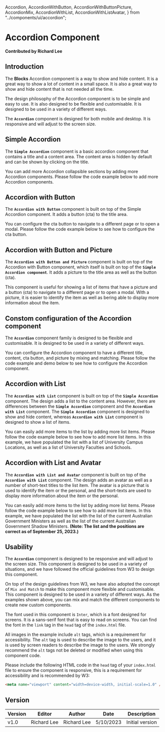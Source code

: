   Accordion,
  AccordionWithButton,
  AccordionWithButtonPicture,
  AccordionMix,
  AccordionWithList,
  AccordionWithListAvatar,
} from "../components/ui/accordion";

# Accordion Component

**Contributed by Richard Lee**

## Introduction

The **Blocks** Accordion component is a way to show and hide content. It is a great way to show a lot of content in a small space. It is also a great way to show and hide content that is not needed all the time.

The design philosophy of the Accordion component is to be simple and easy to use. It is also designed to be flexible and customisable. It is designed to be used in a variety of different ways.

The **`Accordion`** component is designed for both mobile and desktop. It is responsive and will adjust to the screen size.

## Simple Accordion

The **`Simple Accordion`** component is a basic accordion component that contains a title and a content area. The content area is hidden by default and can be shown by clicking on the title.

You can add more Accordion collapsible sections by adding more Accordion components. Please follow the code example below to add more Accordion components.

<Accordion />

## Accordion with Button

The **`Accordion with Button`** component is built on top of the Simple Accordion component. It adds a button (cta) to the title area.

You can configure the cta button to navigate to a different page or to open a modal. Please follow the code example below to see how to configure the cta button.

<AccordionWithButton />

## Accordion with Button and Picture

The **`Accordion with Button and Picture`** component is built on top of the Accordion with Button component, which itself is built on top of the **`Simple Accordion component`**. It adds a picture to the title area as well as the button (cta).

This component is useful for showing a list of items that have a picture and a button (cta) to navigate to a different page or to open a modal. With a picture, it is easier to identify the item as well as bering able to display more information about the item.

<AccordionWithButtonPicture />

## Constom configuration of the Accordion component

The **`Accordion`** component family is designed to be flexible and customisable. It is designed to be used in a variety of different ways.

You can configure the Accordion component to have a different title, content, cta button, and picture by mixing and matching. Please follow the code example and demo below to see how to configure the Accordion component.

<AccordionMix />

## Accordion with List

The **`Accordion with List`** component is built on top of the **`Simple Accordion`** component. The design adds a list to the content area. However, there are differences between the **`Simple Accordion`** component and the **`Accordion with List`** component. The **`Simple Accordion`** component is designed to show and hide content, whereas **`Accordion with List`** component is designed to show a list of items.

You can easily add more items to the list by adding more list items. Please follow the code example below to see how to add more list items. In this example, we have populated the list with a list of University Campus Locations, as well as a list of University Faculties and Schools.

<AccordionWithList />

## Accordion with List and Avatar

The **`Accordion with List and Avatar`** component is built on top of the **`Accordion with List`** component. The design adds an avatar as well as a number of short-text titles to the list item. The avatar is a picture that is used to identify the item or the personal, and the short-texts are used to display more information about the item or the personal.

You can easily add more items to the list by adding more list items. Please follow the code example below to see how to add more list items. In this example, we have populated the list with the list of the current Australian Government Ministers as well as the list of the current Australian Government Shadow Ministers. **(Note: The list and the positions are correct as of September 25, 2023.)**

<AccordionWithListAvatar />

## Usability

The **`Accordion`** component is designed to be responsive and will adjust to the screen size. This component is designed to be used in a variety of situations, and we have followed the official guidelines from W3 to design this component.

On top of the design guidelines from W3, we have also adopted the concept of `Mix and Match` to make this component more flexible and customisable. This component is designed to be used in a variety of different ways. As the examples shown above, you can mix and match the different components to create new custom components.

The font used in this component is `Inter`, which is a font designed for screens. It is a sans-serif font that is easy to read on screens. You can find the font in the `link` tag in the `head` tag of the `index.html` file.

All images in the example include `alt` tags, which is a requirement for accessibility. The `alt` tag is used to describe the image to the users, and it is used by screen readers to describe the image to the users. We strongly recommend the `alt` tags not be deleted or modified when using this component code.

Please include the following HTML code in the `head` tag of your `index.html` file to ensure the component is responsive, this is a requirement for accessibility and is recommended by W3:

```html
<meta name="viewport" content="width=device-width, initial-scale=1.0" />
```

## Version

| Version | Editor      | Author      | Date      | Description     |
| ------- | ----------- | ----------- | --------- | --------------- |
| v1.0    | Richard Lee | Richard Lee | 5/10/2023 | Initial version |
